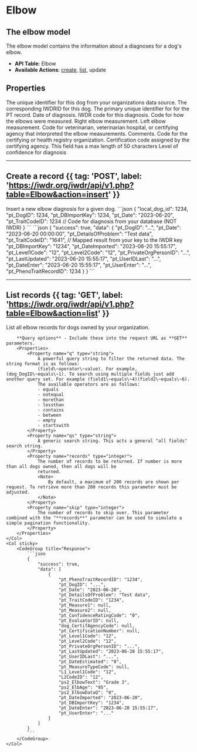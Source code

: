 
# Elbow

## The elbow model
The elbow model contains the information about a diagnoses for a dog's elbow.
- **API Table**: Elbow
- **Available Actions**: [create](#create-a-record), [list](#list-records), update

## Properties

<Properties>
    <Property name="local_dog_id" type="integer" required>
        The unique identifier for this dog from your organizations data source.
    </Property>
    <Property name="pt_DogID" type="integer" required>
        The corresponding IWDRID for this dog.
    </Property>
    <Property name="pt_DBImportKey" type="integer" required>
        The primary unique identifier for for the PT record.
    </Property>
    <Property name="pt_Date" type="datetime" required>
        Date of diagnosis.
    </Property>
    <Property name="pt_TraitCodeID" type="integer" required>
        IWDR code for this diagnosis.
        <ElbowTraitCodeIDDataTable />
    </Property>
    <Property name="pt_MeasureTypeCode" type="integer">
        Code for how the elbows were measured.
        <MeasureTypeCodeDataTable />
    </Property>
    <Property name="pt_Measure1" type="string">
        Right elbow measurement.
    </Property>
    <Property name="pt_Measure2" type="string">
        Left elbow measurement.
    </Property>
    <Property name="pt_EvaluatorID" type="integer">
        Code for veterinarian, veterinarian hospital, or certifying agency that interpreted the elbow measurements.
        <EvaluatorIDDataTable />
    </Property>
    <Property name="pt_DetailsOfProblem" type="string">
        Comments.
    </Property>
    <Property name="dog_CertifAgencyCode" type="integer">
        Code for the certifying or health registry organization.
        <CertifAgencyCodeDataTable />
    </Property>
    <Property name="pt_CertificationNumber" type="string">
        Certification code assigned by the certifying agency.
        <Note>
            This field has a max length of 50 characters
        </Note>
    </Property>
    <Property name="pt_ConfidenceRatingCode" type="integer">
        Level of confidence for diagnosis
        <ConfidenceRatingCodeDataTable />
    </Property>
</Properties>

---

## Create a record {{ tag: 'POST', label: 'https://iwdr.org/iwdr/api/v1.php?table=Elbow&action=insert' }}

<Row>
    <Col>
        Insert a new elbow diagnosis for a given dog.
    </Col>
    <Col sticky>
        <CodeGroup title="Request Body">
            ```json
            {
                "local_dog_id": 1234,
                "pt_DogID": 1234,
                "pt_DBImportKey": 1234,
                "pt_Date": "2023-06-20",
                "pt_TraitCodeID": 1234 // Code for diagnosis from your database (NOT IWDR)
            }
            ```
        </CodeGroup>
        <CodeGroup title="Response">
            ```json
            {
                "success": true,
                "data": {
                    "pt_DogID": "...",
                    "pt_Date": "2023-06-20 00:00:00",
                    "pt_DetailsOfProblem": "Test data",
                    "pt_TraitCodeID": "1641", // Mapped result from your key to the IWDR key
                    "pt_DBImportKey": "1234",
                    "pt_DateImported": "2023-06-20 15:55:17",
                    "pt_Level1Code": "12",
                    "pt_Level2Code": "12",
                    "pt_PrivateOrgPersonID": "...",
                    "pt_LastUpdated": "2023-06-20 15:55:17",
                    "pt_UserIDLast": "...",
                    "pt_DateEnter": "2023-06-20 15:55:17",
                    "pt_UserEnter": "...",
                    "pt_PhenoTraitRecordID": 1234
                }
            }
            ```
        </CodeGroup>
    </Col>
</Row>

---

## List records {{ tag: 'GET', label: 'https://iwdr.org/iwdr/api/v1.php?table=Elbow&action=list' }}

<Row>
    <Col>
        List all elbow records for dogs owned by your organization.

        **Query options** - Include these into the request URL as **GET** parameters.
        <Properties>
            <Property name="q" type="string">
                A powerful query string to filter the returned data. The string format is as follows:
                (field\~operator\~value). For example, (dog_DogID\~equals\~1). To search using multiple fields just add another query set. For example (field1\~equals\~4)(field2\~equals\~6).
                The available operators are as follows:
                - equals
                - notequal
                - morethan
                - lessthan
                - contains
                - between
                - empty
                - startswith
            </Property>
            <Property name="qs" type="string">
                A generic search string. This acts a general "all fields" search string.
            </Property>
            <Property name="records" type="integer">
                The number of records to be returned. If number is more than all dogs owned, then all dogs will be
                returned.
                <Note>
                    By default, a maximum of 200 records are shown per request. To retrieve more than 200 records this parameter must be adjusted.
                </Note>
            </Property>
            <Property name="skip" type="integer">
                The number of records to skip over. This parameter combined with the "**records**" parameter can be used to simulate a simple pagination functionality.
            </Property>
        </Properties>
    </Col>
    <Col sticky>
        <CodeGroup title="Response">
            ```json
            {
                "success": true,
                "data": [
                    {
                        "pt_PhenoTraitRecordID": "1234",
                        "pt_DogID": "...",
                        "pt_Date": "2023-06-20",
                        "pt_DetailsOfProblem": "Test data",
                        "pt_TraitCodeID": "1234",
                        "pt_Measure1": null,
                        "pt_Measure2": null,
                        "pt_ConfidenceRatingCode": "0",
                        "pt_EvaluatorID": null,
                        "dog_CertifAgencyCode": null,
                        "pt_CertificationNumber": null,
                        "pt_Level1Code": "12",
                        "pt_Level2Code": "12",
                        "pt_PrivateOrgPersonID": "...",
                        "pt_LastUpdated": "2023-06-20 15:55:17",
                        "pt_UserIDLast": "...",
                        "pt_DateEstimated": "0",
                        "pt_MeasureTypeCode": null,
                        "L1_Level1Code": "12",
                        "L2CodeID": "12",
                        "ps2_ElbowText": "Grade 3",
                        "ps2_ElbAge": "95",
                        "ps2_ElbowDataQ": "0",
                        "pt_DateImported": "2023-06-20",
                        "pt_DBImportKey": "1234",
                        "pt_DateEnter": "2023-06-20 15:55:17",
                        "pt_UserEnter": "..."
                    }
                ]
            }
            ```
        </CodeGroup>
    </Col>
</Row>


